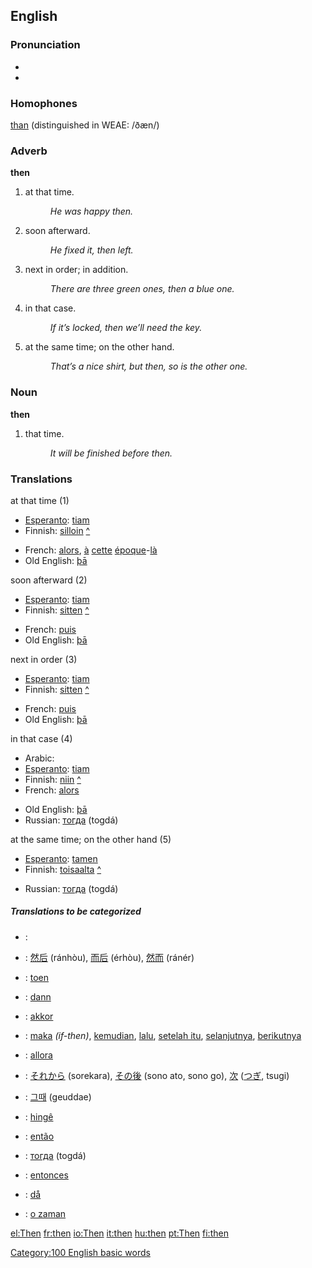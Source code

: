 ==English==

{{rank|like|little|now|78|then|A|should|can}}

===Pronunciation===
*{{IPA:|[[WEAE]] /ðɛn/}}
*{{audio|en-us-then.ogg|Audio (US)}}

===Homophones===
[[than]] (distinguished in WEAE: /ðæn/)

===Adverb===
'''then'''

#at that time.
#:''He was happy then.''
#soon afterward.
#:''He fixed it, then left.''
#next in order; in addition.
#:''There are three green ones, then a blue one.''
#in that case.
#:''If it’s locked, then we’ll need the key.''
#at the same time; on the other hand.
#:''That’s a nice shirt, but then, so is the other one.''

===Noun===
'''then'''

#that time.
#:''It will be finished before then.''

===Translations===
;at that time (1)
{{top}}
*[[Esperanto]]: [[tiam]]
*Finnish: [[silloin]] [[:fi:silloin|^]]
{{mid}}
*French: [[alors]], [[à]] [[cette]] [[époque]]-[[là]]
*Old English: [[þa|þā]]
{{bottom}}

;soon afterward (2)
{{top}}
*[[Esperanto]]: [[tiam]]
*Finnish: [[sitten]] [[:fi:sitten|^]]
{{mid}}
*French: [[puis]]
*Old English: [[þa|þā]]
{{bottom}}

;next in order (3)
{{top}}
*[[Esperanto]]: [[tiam]]
*Finnish: [[sitten]] [[:fi:sitten|^]]
{{mid}}
*French: [[puis]]
*Old English: [[þa|þā]]
{{bottom}}

;in that case (4)
{{top}}
*Arabic: {{ARchar|[[ثم]]}} {{Unicode|(θúmma)}}
*[[Esperanto]]: [[tiam]]
*Finnish: [[niin]] [[:fi:niin|^]]
*French: [[alors]]
{{mid}}
*Old English: [[þa|þā]]
*Russian: [[тогда]] (togdá)
{{bottom}}

;at the same time; on the other hand (5)
{{top}}
*[[Esperanto]]: [[tamen]]
*Finnish: [[toisaalta]] [[:fi:toisaalta|^]]
{{mid}}
*Russian: [[тогда]] (togdá)
{{bottom}}

=====Translations to be categorized=====
{{checktrans}}

*{{ttbc|Arabic}}: {{ARchar|[[ثم]]}} {{Unicode|(θúmma)}}
*{{ttbc|Chinese}}: [[然后]] (ránhòu), [[而后]] (érhòu), [[然而]] (ránér)
*{{ttbc|Dutch}}: [[toen]]
*{{ttbc|German}}: [[dann]]
*{{ttbc|Hungarian}}: [[akkor]]
*{{ttbc|Indonesian}}: [[maka]] ''(if-then)'', [[kemudian]], [[lalu]], [[setelah itu]], [[selanjutnya]], [[berikutnya]]
*{{ttbc|Italian}}: [[allora]]
*{{ttbc|Japanese}}: [[それから]] (sorekara), [[その後]] (sono ato, sono go), [[次]] ([[つぎ]], tsugi)
*{{ttbc|Korean}}: [[그때]] (geuddae)
*{{ttbc|Kurdish}}: [[hingê]]
*{{ttbc|Portuguese}}: [[então]]
*{{ttbc|Russian}}: [[тогда]] (togdá)
*{{ttbc|Spanish}}: [[entonces]]
*{{ttbc|Swedish}}: [[då]]
*{{ttbc|Turkish}}: [[o zaman]]

[[Category:100 English basic words]]

[[el:Then]]
[[fr:then]]
[[io:Then]]
[[it:then]]
[[hu:then]]
[[pt:Then]]
[[fi:then]]
